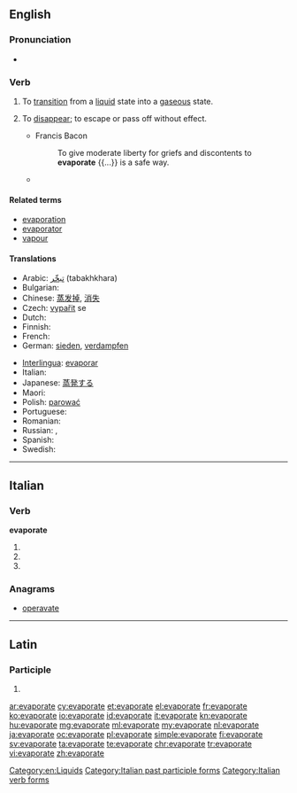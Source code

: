 ==English==

===Pronunciation===
* {{IPA|/ɪˈvapəreɪt/}}

===Verb===
{{en-verb|evaporat|ing}}

# To [[transition]] from a [[liquid]] state into a [[gaseous]] state.
# {{context|figuratively|lang=en}} To [[disappear]]; to escape or pass off without effect.
#* Francis Bacon
#*: To give moderate liberty for griefs and discontents to '''evaporate''' {{...}} is a safe way.
#* {{quote-news
|year=2011
|date=March 2
|author=Chris Whyatt
|title=Arsenal   5 - 0   Leyton Orient
|work=BBC
|url=http://news.bbc.co.uk/sport2/hi/football/eng_prem/9405635.stm
|page=
|passage=The hosts initially looked like they lacked a spring in their step, but fears of further agony '''evaporated''' in the seventh minute with a goal of typical Arsenal quality.}}

====Related terms====
* [[evaporation]]
* [[evaporator]]
* [[vapour]]

====Translations====
{{trans-top|to transition from a liquid state into a gaseous state}}
* Arabic: [[تبخّر]] (tabakhkhara)
* Bulgarian: {{t+|bg|изпарявам|sc=Cyrl}}
* Chinese: [[蒸发掉]], [[消失]]
* Czech: [[vypařit]] se
* Dutch: {{t+|nl|verdampen}}
* Finnish: {{t-|fi|höyrystyä}}
* French: {{t+|fr|évaporer}}
* German: [[sieden]], [[verdampfen]]
{{trans-mid}}
* [[Interlingua]]: [[evaporar]]
* Italian: {{t-|it|evaporare}}
* Japanese: [[蒸発する]]
* Maori: {{t-|mi|whakaeto}}
* Polish: [[parować]]
* Portuguese: {{t+|pt|evaporar}}
* Romanian: {{t-|ro|evapora}}
* Russian: {{t+|ru|испарять|sc=Cyrl|tr=isparját'}} {{impf}}, {{t+|ru|испарить|sc=Cyrl|tr=isparít'}} {{pf.}}
* Spanish: {{t-|es|evaporar}}
* Swedish: {{t-|sv|dunsta}}
{{trans-bottom}}

[[Category:en:Liquids]]

----

==Italian==

===Verb===
'''evaporate'''

# {{conjugation of|evaporare||2|p|pres|ind|lang=it}}
# {{conjugation of|evaporare||2|p|imp|lang=it}}
# {{feminine plural of|evaporato|lang=it}}

===Anagrams===
* [[operavate#Italian|operavate]]

[[Category:Italian past participle forms]]
[[Category:Italian verb forms]]

----

==Latin==

===Participle===
{{la-part-form|ēvapōrāte}}

# {{inflection of|evaporatus|ēvapōrātus|voc|m|s|lang=la}}

[[ar:evaporate]]
[[cy:evaporate]]
[[et:evaporate]]
[[el:evaporate]]
[[fr:evaporate]]
[[ko:evaporate]]
[[io:evaporate]]
[[id:evaporate]]
[[it:evaporate]]
[[kn:evaporate]]
[[hu:evaporate]]
[[mg:evaporate]]
[[ml:evaporate]]
[[my:evaporate]]
[[nl:evaporate]]
[[ja:evaporate]]
[[oc:evaporate]]
[[pl:evaporate]]
[[simple:evaporate]]
[[fi:evaporate]]
[[sv:evaporate]]
[[ta:evaporate]]
[[te:evaporate]]
[[chr:evaporate]]
[[tr:evaporate]]
[[vi:evaporate]]
[[zh:evaporate]]